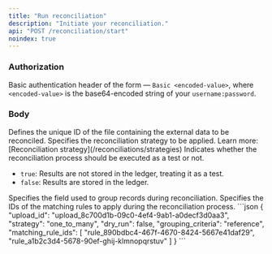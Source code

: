 ```yaml
---
title: "Run reconciliation"
description: "Initiate your reconciliation."
api: "POST /reconciliation/start"
noindex: true
---
```



### Authorization
Basic authentication header of the form — `Basic <encoded-value>`, where `<encoded-value>` is the base64-encoded string of your `username:password`.

### Body
<ParamField body="upload_id" type="string" required>
  Defines the unique ID of the file containing the external data to be reconciled.
</ParamField>
<ParamField body="strategy" type="string" required>
  Specifies the reconciliation strategy to be applied. Learn more: [Reconciliation strategy](/reconciliations/strategies)
</ParamField>
<ParamField body="dry_run" type="boolean" default="false" required>
  Indicates whether the reconciliation process should be executed as a test or not.

  - `true`: Results are not stored in the ledger, treating it as a test.
  - `false`: Results are stored in the ledger.
</ParamField>
<ParamField body="grouping_criteria" type="string" required>
  Specifies the field used to group records during reconciliation.
</ParamField>
<ParamField body="matching_rule_ids" type="array" required>
  Specifies the IDs of the matching rules to apply during the reconciliation process.
</ParamField>

<RequestExample>
```json
{
  "upload_id": "upload_8c700d1b-09c0-4ef4-9ab1-a0decf3d0aa3",
  "strategy": "one_to_many",
  "dry_run": false,
  "grouping_criteria": "reference",
  "matching_rule_ids": [
    "rule_890bdbc4-467f-4670-8424-5667e41daf29",
    "rule_a1b2c3d4-5678-90ef-ghij-klmnopqrstuv"
  ]
}
```
</RequestExample>

<NeedHelp />